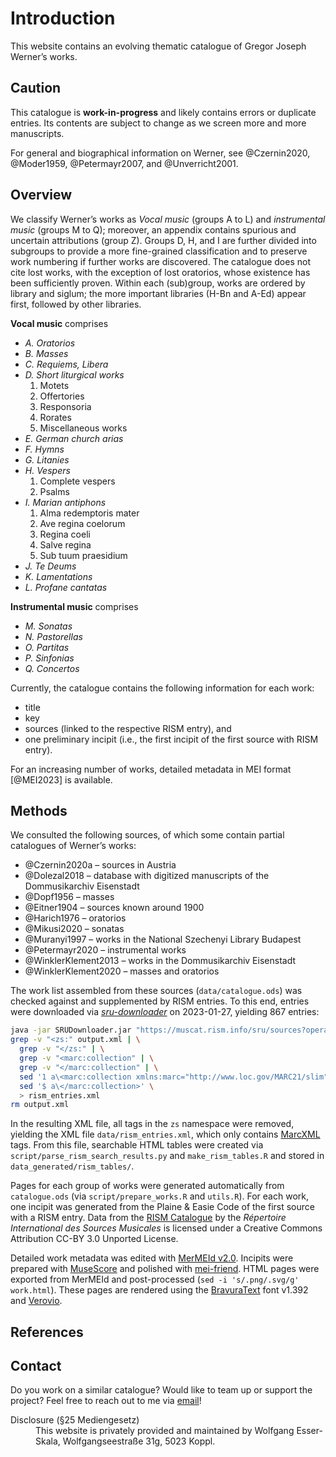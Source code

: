 # Introduction {.unnumbered}

This website contains an evolving thematic catalogue of Gregor Joseph Werner's works.

::: {.callout-important}
## Caution

This catalogue is **work-in-progress** and likely contains errors or duplicate entries. Its contents are subject to change as we screen more and more manuscripts.
:::

For general and biographical information on Werner, see @Czernin2020, @Moder1959, @Petermayr2007, and @Unverricht2001.


## Overview

We classify Werner's works as *Vocal music* (groups A to L) and *instrumental music* (groups M to Q); moreover, an appendix contains spurious and uncertain attributions (group Z). Groups D, H, and I are further divided into subgroups to provide a more fine-grained classification and to preserve work numbering if further works are discovered. The catalogue does not cite lost works, with the exception of lost oratorios, whose existence has been sufficiently proven. Within each (sub)group, works are ordered by library and siglum; the more important libraries (H-Bn and A-Ed) appear first, followed by other libraries.

**Vocal music** comprises

- *A. Oratorios*
- *B. Masses*
- *C. Requiems, Libera*
- *D. Short liturgical works*<br/>
  (1) Motets<br/>
  (2) Offertories<br/>
  (3) Responsoria<br/>
  (4) Rorates<br/>
  (5) Miscellaneous works
- *E. German church arias*
- *F. Hymns*
- *G. Litanies*
- *H. Vespers*<br/>
  (1) Complete vespers<br/>
  (2) Psalms
- *I. Marian antiphons*<br/>
  (1) Alma redemptoris mater<br/>
  (2) Ave regina coelorum<br/>
  (3) Regina coeli<br/>
  (4) Salve regina<br/>
  (5) Sub tuum praesidium
- *J. Te Deums*
- *K. Lamentations*
- *L. Profane cantatas*

**Instrumental music** comprises

- *M. Sonatas*
- *N. Pastorellas*
- *O. Partitas*
- *P. Sinfonias*
- *Q. Concertos*

Currently, the catalogue contains the following information for each work:

- title
- key
- sources (linked to the respective RISM entry), and
- one preliminary incipit (i.e., the first incipit of the first source with RISM entry).

For an increasing number of works, detailed metadata in MEI format [@MEI2023] is available.


## Methods

We consulted the following sources, of which some contain partial catalogues of Werner's works:

- @Czernin2020a – sources in Austria
- @Dolezal2018 – database with digitized manuscripts of the Dommusikarchiv Eisenstadt
- @Dopf1956 – masses
- @Eitner1904 – sources known around 1900
- @Harich1976 – oratorios
- @Mikusi2020 – sonatas
- @Muranyi1997 – works in the National Szechenyi Library Budapest
- @Petermayr2020 – instrumental works
- @WinklerKlement2013 – works in the Dommusikarchiv Eisenstadt
- @WinklerKlement2020 – masses and oratorios

The work list assembled from these sources (`data/catalogue.ods`) was checked against and supplemented by RISM entries. To this end, entries were downloaded via [*sru-downloader*](https://github.com/rism-international/sru-downloader) on 2023-01-27, yielding 867 entries:

```bash
java -jar SRUDownloader.jar "https://muscat.rism.info/sru/sources?operation=searchRetrieve&version=1.1&query=creator=%22Werner,%20Gregor%20Joseph%22&maximumRecords=100"
grep -v "<zs:" output.xml | \
  grep -v "</zs:" | \
  grep -v "<marc:collection" | \
  grep -v "</marc:collection" | \
  sed '1 a\<marc:collection xmlns:marc="http://www.loc.gov/MARC21/slim">' | \
  sed '$ a\</marc:collection>' \
  > rism_entries.xml
rm output.xml
```
In the resulting XML file, all tags in the `zs` namespace were removed, yielding the XML file `data/rism_entries.xml`, which only contains [MarcXML](https://www.loc.gov/standards/marcxml/) tags. From this file, searchable HTML tables were created via `script/parse_rism_search_results.py` and `make_rism_tables.R` and stored in `data_generated/rism_tables/`.

Pages for each group of works were generated automatically from `catalogue.ods` (via `script/prepare_works.R` and `utils.R`). For each work, one incipit was generated from the Plaine & Easie Code of the first source with a RISM entry. Data from the [RISM Catalogue](https://opac.rism.info) by the *Répertoire International des Sources Musicales* is licensed under a Creative Commons Attribution CC-BY 3.0 Unported License.

Detailed work metadata was edited with [MerMEId v2.0](https://mermeid.edirom.de/). Incipits were prepared with [MuseScore](https://musescore.org) and polished with [mei-friend](https://mei-friend.mdw.ac.at). HTML pages were exported from MerMEId and post-processed (`sed -i 's/.png/.svg/g' work.html`). These pages are rendered using the [BravuraText](https://github.com/steinbergmedia/bravura) font v1.392 and [Verovio](https://www.verovio.org).


## References

::: {#refs}
:::


## Contact

Do you work on a similar catalogue? Would like to team up or support the project? Feel free to reach out to me via [email](mailto:wolfgang@esser-skala.at)!

Disclosure (§25 Mediengesetz)
: This website is privately provided and maintained by Wolfgang Esser-Skala, Wolfgangseestraße 31g, 5023 Koppl.
